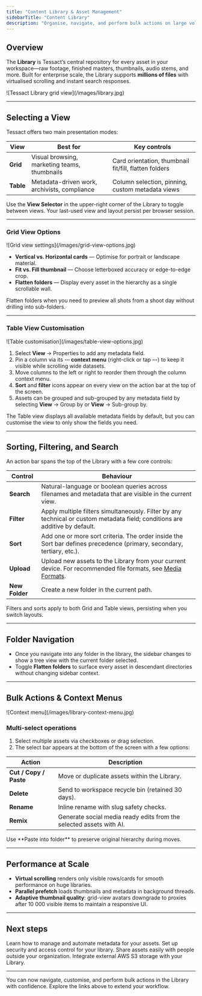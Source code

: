 ```yaml
---
title: "Content Library & Asset Management"
sidebarTitle: "Content Library"
description: "Organise, navigate, and perform bulk actions on large volumes of media with Tessact’s scalable Library."
---
```


## Overview

The **Library** is Tessact’s central repository for every asset in your workspace—raw footage, finished masters, thumbnails, audio stems, and more. Built for enterprise scale, the Library supports **millions of files** with virtualised scrolling and instant search responses.

<Frame caption="Library in grid view with folders, search, and filters">
![Tessact Library grid view](/images/library.jpg)
</Frame>

---

## Selecting a View

Tessact offers two main presentation modes:

| View | Best for | Key controls |
|------|----------|--------------|
| **Grid** | Visual browsing, marketing teams, thumbnails | Card orientation, thumbnail fit/fill, flatten folders |
| **Table** | Metadata-driven work, archivists, compliance | Column selection, pinning, custom metadata views |

Use the **View Selector** in the upper-right corner of the Library to toggle between views. Your last-used view and layout persist per browser session.

---

### Grid View Options

<Frame caption="Grid view settings panel (aspect ratio, fit/fill, flatten)">
![Grid view settings](/images/grid-view-options.jpg)
</Frame>

- **Vertical vs. Horizontal cards** — Optimise for portrait or landscape material.  
- **Fit vs. Fill thumbnail** — Choose letterboxed accuracy or edge-to-edge crop.  
- **Flatten folders** — Display every asset in the hierarchy as a single scrollable wall.

<Tip>
Flatten folders when you need to preview all shots from a shoot day without drilling into sub-folders.
</Tip>

---

### Table View Customisation

<Frame caption="Customisable table with pinned columns and metadata fields">
![Table customisation](/images/table-view-options.jpg)
</Frame>

1. Select **View** → Properties to add any metadata field.   
2. Pin a column via its **⋯ context menu** (right-click or tap **⋯**) to keep it visible while scrolling wide datasets.
3. Move columns to the left or right to reorder them through the column context menu.  
4. **Sort** and **filter** icons appear on every view on the action bar at the top of the screen.
5. Assets can be grouped and sub-grouped by any metadata field by selecting **View** → Group by or **View** → Sub-group by.

<Info>
The Table view displays all available metadata fields by default, but you can customise the view to only show the fields you need.
</Info>

---

## Sorting, Filtering, and Search

An action bar spans the top of the Library with a few core controls:

| Control | Behaviour |
|---------|-----------|
| **Search** | Natural-language or boolean queries across filenames and metadata that are visible in the current view. |
| **Filter** | Apply multiple filters simultaneously. Filter by any technical or custom metadata field; conditions are additive by default. |
| **Sort** | Add one or more sort criteria. The order inside the Sort bar defines precedence (primary, secondary, tertiary, etc.). |
| **Upload** | Upload new assets to the Library from your current device. For recommended file formats, see [Media Formats](/media-formats). |
| **New Folder** | Create a new folder in the current path. |

Filters and sorts apply to both Grid and Table views, persisting when you switch layouts.

---

## Folder Navigation

- Once you navigate into any folder in the library, the sidebar changes to show a tree view with the current folder selected.
- Toggle **Flatten folders** to surface every asset in descendant directories without changing sidebar context.

---

## Bulk Actions & Context Menus

<Frame caption="Asset right-click context menu with cut, copy, delete">
![Context menu](/images/library-context-menu.jpg)
</Frame>

### Multi-select operations

1. Select multiple assets via checkboxes or drag selection.  
2. The select bar appears at the bottom of the screen with a few options:

| Action | Description |
|--------|-------------|
| **Cut / Copy / Paste** | Move or duplicate assets within the Library. |
| **Delete** | Send to workspace recycle bin (retained 30 days). |
| **Rename** | Inline rename with slug safety checks. |
| **Remix** | Generate social media ready edits from the selected assets with AI. |

<Tip>
Use **Paste into folder** to preserve original hierarchy during moves.
</Tip>

---

## Performance at Scale

- **Virtual scrolling** renders only visible rows/cards for smooth performance on huge libraries.  
- **Parallel prefetch** loads thumbnails and metadata in background threads.  
- **Adaptive thumbnail quality**: grid-view avatars downgrade to proxies after 10 000 visible items to maintain a responsive UI.

---

## Next steps

<Card title="Define and automate metadata" arrow="true" horizontal href="/metadata/working-with-metadata">
Learn how to manage and automate metadata for your assets.
</Card>
<Card title="Secure assets with roles and ACLs" arrow="true" horizontal href="/administration/access-control">
Set up security and access control for your library.
</Card>
<Card title="Share assets with external reviewers" arrow="true" horizontal href="/sharing/sharing-assets">
Share assets easily with people outside your organization.
</Card>
<Card title="Connect cloud storage (S3)" arrow="true" horizontal href="/s3-connections">
Integrate external AWS S3 storage with your Library.
</Card>

---

<Check>
You can now navigate, customise, and perform bulk actions in the Library with confidence. Explore the links above to extend your workflow.
</Check>